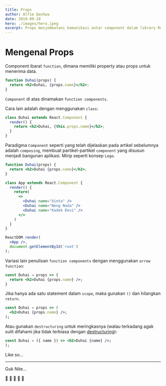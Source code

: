 ```yaml
---
title: Props
author: Alfie Qashwa
date: 2019-09-10
hero: ./images/hero.jpeg
excerpt: Props menjembatani komunikasi antar component dalam library React.
---
```



# Mengenal Props

Component ibarat `function`, dimana memiliki property atau props untuk menerima data.

```jsx
function Duhai(props) {
  return <h2>Duhai, {props.name}</h2>;
}
```

`Component` di atas dinamakan `function components`.

Cara lain adalah dengan menggunakan `class`:

```jsx
class Duhai extends React.Component {
  render() {
    return <h2>Duhai, {this.props.name}</h2>;
  }
}
```

Paradigma `Component` seperti yang telah dijelaskan pada artikel sebelumnya adalah `composing`, membuat partikel-partikel `component` yang disusun menjadi bangunan aplikasi. Mirip seperti konsep `Lego`.

```jsx
function Duhai(props) {
  return <h2>Duhai {props.name}</h2>;
}

class App extends React.Component {
  render() {
    return(
      <>
        <Duhai name="Xinta" />
        <Duhai name="Neng Nada" />
        <Duhai name="Kadek Devi" />
      </>
    )
  }
}

ReactDOM.render(
  <App />,
  document.getElementById('root')
);
```

Variasi lain penulisan `function components` dengan menggunakan `arrow function`:

```jsx
const Duhai = props => {
  return <h2>Duhai {props.name} />;
}
```

Jika hanya ada satu statement dalam `scope`, maka gunakan `()` dan hilangkan `return`.

```jsx
const Duhai = props => (
  <h2>Duhai {props.name} />;
);
```

Atau gunakan `destructuring` untuk meringkasnya (walau terkadang agak sulit difahami jika tidak terbiasa dengan [destructuring](/destructuring)):

```jsx
const Duhai = ({ name }) => <h2>Duhai {name} />;
);
```

Like so...

<div className="Image__Medium">
  <CodeSandbox />
</div>

---

Guk Nite...

🌙 🌙 🌙 🌙 🌙
